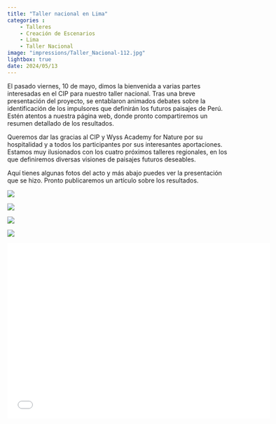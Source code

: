 ```yaml
---
title: "Taller nacional en Lima"
categories : 
    - Talleres
    - Creación de Escenarios
    - Lima
    - Taller Nacional
image: "impressions/Taller_Nacional-112.jpg"
lightbox: true
date: 2024/05/13
---
```


El pasado viernes, 10 de mayo, dimos la bienvenida a varias partes interesadas en el CIP para nuestro taller nacional. Tras una breve presentación del proyecto, se entablaron animados debates sobre la identificación de los impulsores que definirán los futuros paisajes de Perú. Estén atentos a nuestra página web, donde pronto compartiremos un resumen detallado de los resultados.  

 Queremos dar las gracias al CIP y Wyss Academy for Nature por su hospitalidad y a todos los participantes por sus interesantes aportaciones. Estamos muy ilusionados con los cuatro próximos talleres regionales, en los que definiremos diversas visiones de paisajes futuros deseables. 


Aquí tienes algunas fotos del acto y más abajo puedes ver la presentación que se hizo. Pronto publicaremos un artículo sobre los resultados.

::: {layout-nrow=2}
![](impressions/Taller_Nacional-87.jpg){group="my-gallery"}

![](impressions/Taller_Nacional-17.jpg){group="my-gallery"}

![](impressions/Taller_Nacional-52.jpg){group="my-gallery"}

![](impressions/Taller_Nacional-112.jpg){group="my-gallery"}
:::

```{=html}
<div class="embed-container">
  <p align="center"><iframe width="600" height="400" src="impressions/National_workshop_pres.pdf" style="border: 0.5px" ></iframe
  /p>
</div>
```




